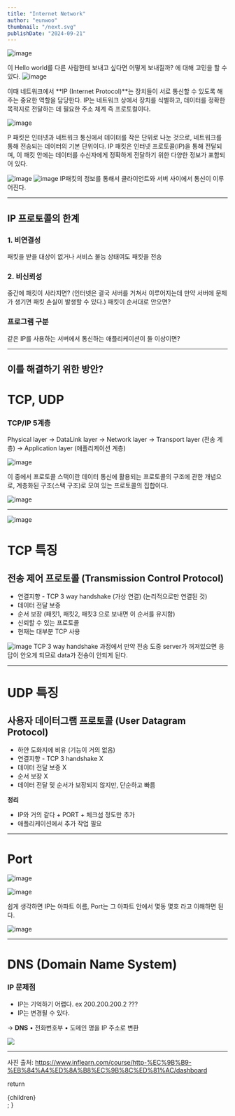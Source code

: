 ```yaml
---
title: "Internet Network"
author: "eunwoo"
thumbnail: "/next.svg"
publishDate: "2024-09-21"
---
```


![image](https://velog.velcdn.com/images/eunwoo1341/post/cfebce70-bdd3-42f0-81b3-ac9e953d916e/image.png)


이 Hello world를 다른 사람한테 보내고 싶다면 어떻게 보내질까? 에 대해 고민을 할 수 있다.
![image](https://velog.velcdn.com/images/eunwoo1341/post/d87967c2-c32f-4b5e-812b-f719ba87dd0d/image.png)

이때 네트워크에서 **IP (Internet Protocol)**는 장치들이 서로 통신할 수 있도록 해주는 중요한 역할을 담당한다. 
IP는 네트워크 상에서 장치를 식별하고, 데이터를 정확한 목적지로 전달하는 데 필요한 주소 체계 즉 프로토컬이다.

![image](https://velog.velcdn.com/images/eunwoo1341/post/53aa40da-1ad9-4ccf-8135-3140898ad368/image.png)

P 패킷은 인터넷과 네트워크 통신에서 데이터를 작은 단위로 나눈 것으로, 네트워크를 통해 전송되는 데이터의 기본 단위이다. IP 패킷은 인터넷 프로토콜(IP)을 통해 전달되며, 이 패킷 안에는 데이터를 수신자에게 정확하게 전달하기 위한 다양한 정보가 포함되어 있다.

![image](https://velog.velcdn.com/images/eunwoo1341/post/d5f1254a-6c86-40e0-b124-76a77f4547e3/image.png)
![image](https://velog.velcdn.com/images/eunwoo1341/post/110d6768-604e-4c15-9db2-65463ed34f49/image.png)
IP패킷의 정보를 통해서 클라이언트와 서버 사이에서 통신이 이루어진다.

***
## IP 프로토콜의 한계
### 1. 비연결성
패킷을 받을 대상이  없거나 서비스 불능 상태여도 패킷을 전송
### 2. 비신뢰성
중간에 패킷이 사라지면? (인터넷은 결국 서버를 거쳐서 이루어지는데 만약 서버에 문제가 생기면 패킷 손실이 발생할 수 있다.)
패킷이 순서대로 안오면? 

### 프로그램 구분
같은 IP를 사용하는 서버에서 통신하는 애플리케이션이 둘 이상이면?

***

## 이를 해결하기 위한 방안?

# TCP, UDP

### TCP/IP 5계층
Physical layer -> DataLink layer -> Network layer -> Transport layer (전송 계층) -> Application layer (애플리케이션 계층)


![image](https://velog.velcdn.com/images/eunwoo1341/post/ec9b312f-36a4-4105-90d8-f967fdc79805/image.png)

이 중에서 프로토콜 스택이란 데이터 통신에 활용되는 프로토콜의 구조에 관한 개념으로, 계층화된 구조(스택 구조)로 모여 있는 프로토콜의 집합이다.


![image](https://velog.velcdn.com/images/eunwoo1341/post/31ad0943-e511-463c-a1a1-67dea213599b/image.png)

***
![image](https://velog.velcdn.com/images/eunwoo1341/post/9e552d6c-7442-4c5b-8ee2-58b4340bf8e6/image.png)

# TCP 특징 
## 전송 제어 프로토콜 (Transmission Control Protocol)

- 연결지향 - TCP 3 way handshake (가상 연결) (논리적으로만 연결된 것)
- 데이터 전달 보증
- 순서 보장 (패킷1, 패킷2, 패킷3 으로 보내면 이 순서를 유지함)
- 신뢰할 수 있는 프로토콜
- 현재는 대부분 TCP 사용

![image](https://velog.velcdn.com/images/eunwoo1341/post/3539b2ec-8799-4413-8c67-b3a445889d8d/image.png)
TCP 3 way handshake 과정에서 만약 전송 도중 server가 꺼져있으면 응답이 안오게 되므로 data가 전송이 안되게 된다.

***

# UDP 특징
## 사용자 데이터그램 프로토콜 (User Datagram Protocol)
- 하얀 도화지에 비유 (기능이 거의 없음)
- 연결지향 - TCP 3 handshake X
- 데이터 전달 보증 X
- 순서 보장 X
- 데이터 전달 및 순서가 보장되지 않지만, 단순하고 빠름

**정리**
- IP와 거의 같다 + PORT + 체크섬 정도만 추가
- 애플리케이션에서 추가 작업 필요

***

# Port 

![image](https://velog.velcdn.com/images/eunwoo1341/post/eadb903c-2e48-418f-ab10-162c09bbadb6/image.png)

![image](https://velog.velcdn.com/images/eunwoo1341/post/362607da-a2c9-450f-b52e-1e3d95886b78/image.png)

쉽게 생각하면 IP는 아파트 이름, Port는 그 아파트 안에서 몇동 몇호 라고 이해하면 된다.

![image](https://velog.velcdn.com/images/eunwoo1341/post/7f35334f-8839-4fde-8cf0-46b90d9d05ce/image.png)

***

# DNS (Domain Name System)

### IP 문제점
- IP는 기억하기 어렵다. ex 200.200.200.2 ???
- IP는 변경될 수 있다.

-> **DNS**
• 전화번호부
• 도메인 명을 IP 주소로 변환


![](https://velog.velcdn.com/images/eunwoo1341/post/7872308a-b426-4062-883d-7067d9644f38/image.png)


***
사진 출처: https://www.inflearn.com/course/http-%EC%9B%B9-%EB%84%A4%ED%8A%B8%EC%9B%8C%ED%81%AC/dashboard




  return <div className="prose">{children}</div>;
}
